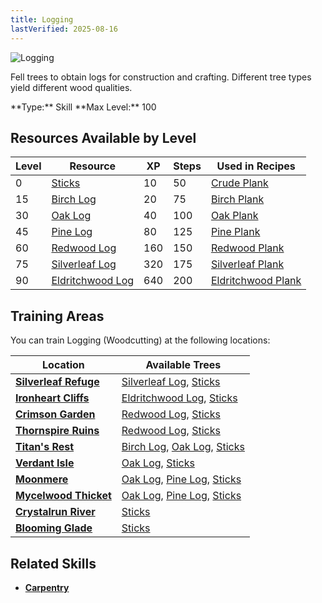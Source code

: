 ```yaml
---
title: Logging
lastVerified: 2025-08-16
---
```


<div className="flex items-start gap-6 mb-8">
  <div className="flex-shrink-0">
    <img src="/assets/icons/woodcutting.png" alt="Logging" className="w-24 h-24 border rounded-lg" />
  </div>
  <div className="flex-1">
    <div className="space-y-2">
      <p className="text-lg text-muted-foreground">Fell trees to obtain logs for construction and crafting. Different tree types yield different wood qualities.</p>
      <div className="flex flex-wrap gap-4 text-sm">
        <span className="px-2 py-1 bg-green-100 dark:bg-green-900 rounded-md">
          **Type:** Skill
        </span>
        <span className="px-2 py-1 bg-purple-100 dark:bg-purple-900 rounded-md">
          **Max Level:** 100
        </span>
      </div>
    </div>
  </div>
</div>

## Resources Available by Level

| Level | Resource                                                                       | XP  | Steps | Used in Recipes |
| ----- | ------------------------------------------------------------------------------ | --- | ----- | --------------- |
| 0     | [Sticks](/docs/resources/individual/sticks)                                   | 10  | 50    | [Crude Plank](/docs/resources/individual/crude_plank) |
| 15    | [Birch Log](/docs/resources/individual/birch_log)                             | 20  | 75    | [Birch Plank](/docs/resources/individual/birch_plank) |
| 30    | [Oak Log](/docs/resources/individual/oak_log)                                 | 40  | 100   | [Oak Plank](/docs/resources/individual/oak_plank) |
| 45    | [Pine Log](/docs/resources/individual/pine_log)                               | 80  | 125   | [Pine Plank](/docs/resources/individual/pine_plank) |
| 60    | [Redwood Log](/docs/resources/individual/redwood_log)                         | 160 | 150   | [Redwood Plank](/docs/resources/individual/redwood_plank) |
| 75    | [Silverleaf Log](/docs/resources/individual/silverleaf_log)                   | 320 | 175   | [Silverleaf Plank](/docs/resources/individual/silverleaf_plank) |
| 90    | [Eldritchwood Log](/docs/resources/individual/eldritchwood_log)               | 640 | 200   | [Eldritchwood Plank](/docs/resources/individual/eldritchwood_plank) |

## Training Areas

You can train Logging (Woodcutting) at the following locations:

| Location                                                        | Available Trees                                                                                                                               |
| --------------------------------------------------------------- | --------------------------------------------------------------------------------------------------------------------------------------------- |
| **[Silverleaf Refuge](/docs/map/individual/silverleaf_refuge)** | [Silverleaf Log](/docs/resources/individual/silverleaf_log), [Sticks](/docs/resources/individual/sticks)                                      |
| **[Ironheart Cliffs](/docs/map/individual/ironheart_cliffs)**   | [Eldritchwood Log](/docs/resources/individual/eldritchwood_log), [Sticks](/docs/resources/individual/sticks)                                  |
| **[Crimson Garden](/docs/map/individual/crimson_garden)**       | [Redwood Log](/docs/resources/individual/redwood_log), [Sticks](/docs/resources/individual/sticks)                                            |
| **[Thornspire Ruins](/docs/map/individual/thornspire_ruins)**   | [Redwood Log](/docs/resources/individual/redwood_log), [Sticks](/docs/resources/individual/sticks)                                            |
| **[Titan's Rest](/docs/map/individual/titans_rest)**            | [Birch Log](/docs/resources/individual/birch_log), [Oak Log](/docs/resources/individual/oak_log), [Sticks](/docs/resources/individual/sticks) |
| **[Verdant Isle](/docs/map/individual/verdant_isle)**           | [Oak Log](/docs/resources/individual/oak_log), [Sticks](/docs/resources/individual/sticks)                                                    |
| **[Moonmere](/docs/map/individual/moonmere)**                   | [Oak Log](/docs/resources/individual/oak_log), [Pine Log](/docs/resources/individual/pine_log), [Sticks](/docs/resources/individual/sticks)   |
| **[Mycelwood Thicket](/docs/map/individual/mycelwood_thicket)** | [Oak Log](/docs/resources/individual/oak_log), [Pine Log](/docs/resources/individual/pine_log), [Sticks](/docs/resources/individual/sticks)   |
| **[Crystalrun River](/docs/map/individual/crystalrun_river)**   | [Sticks](/docs/resources/individual/sticks)                                                                                                   |
| **[Blooming Glade](/docs/map/individual/blooming_glade)**       | [Sticks](/docs/resources/individual/sticks)                                                                                                   |

## Related Skills

- **[Carpentry](/docs/skills/individual/carpentry)**
